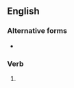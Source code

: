 ==English==

===Alternative forms===
* {{l|en|confœderated}} {{qualifier|archaic}}

===Verb===
{{head|en|verb form}}

# {{en-past of|confederate}}